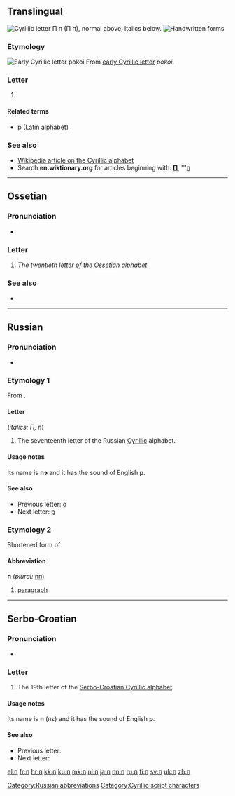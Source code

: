 {{Cyrillic character info|hex=43f|name=CYRILLIC SMALL LETTER PE}}
{{also|Π|Appendix:Variations of "p"}}
==Translingual==
[[Image:Cyrillic P.png|thumb|right|Cyrillic letter '''П п''' (''П п''), normal above, italics below.]]
[[File:17-Russian alphabet-П п.svg|thumb|Handwritten forms]]

===Etymology===
[[Image:Early Cyrillic letter Pokoi.png|Early Cyrillic letter ''pokoi'']]
From [[w:Early Cyrillic alphabet|early Cyrillic letter]] ''pokoi''.

===Letter===
{{head|mul|letter|lower case||upper case|П}}

# {{non-gloss definition|Cyrillic small letter pe}}

====Related terms====
* [[p]] (Latin alphabet)

===See also===
* [[w:Cyrillic alphabet|Wikipedia article on the Cyrillic alphabet]]
* Search '''en.wiktionary.org''' for articles beginning with: '''[http://en.wiktionary.org/w/index.php?title=Special%3AAllpages&from=%D0%9F&namespace=0 П]''', '''[http://en.wiktionary.org/w/index.php?title=Special%3AAllpages&from=%D0%BF&namespace=0 п]

----

==Ossetian==

===Pronunciation===
* {{qualifier|phoneme}} {{IPA|/p/|lang=os}}

===Letter===
{{head|os|letter|sc=Cyrl|upper case|П}}

# ''The twentieth letter of the [[Ossetian]] alphabet''

===See also===
* {{list:Cyrillic script letters/os}}

----

==Russian==

===Pronunciation===
* {{qualifier|phoneme}} {{IPA|/p/|lang=ru}}

===Etymology 1===
From {{etyl|grc|ru}} {{term|Π|tr=P|lang=grc|sc=polytonic}}.

====Letter====
{{head|ru|letter|lower case||upper case|П}} (''italics: П, п'')

# The seventeenth letter of the Russian [[Cyrillic]] alphabet.

====Usage notes====
Its name is '''пэ''' {{IPAchar|(pɛ)}} and it has the sound of English '''p'''.

====See also====
* Previous letter: [[о#Russian|о]]
* Next letter: [[р#Russian|р]]

===Etymology 2===
Shortened form of {{term|параграф|tr=parágraf|lang=ru}}

====Abbreviation====
{{rfc-header|Abbreviation}}
'''п''' (''plural:'' [[пп]])

# [[paragraph]]

[[Category:Russian abbreviations]]

----

==Serbo-Croatian==
{{attention|sh}}

===Pronunciation===
* {{qualifier|phoneme}} {{IPA|/p/|lang=sh}}

===Letter===
{{head|sh|letter|lower case||upper case|П}}

# The 19th letter of the [[Serbo-Croatian Cyrillic alphabet]].

====Usage notes====
Its name is '''п''' (пɛ) and it has the sound of English '''p'''.

====See also====
* Previous letter: {{l|sh|о}}
* Next letter: {{l|sh|р}}

[[Category:Cyrillic script characters]]

[[el:п]]
[[fr:п]]
[[hr:п]]
[[kk:п]]
[[ku:п]]
[[mk:п]]
[[nl:п]]
[[ja:п]]
[[nn:п]]
[[ru:п]]
[[fi:п]]
[[sv:п]]
[[uk:п]]
[[zh:п]]